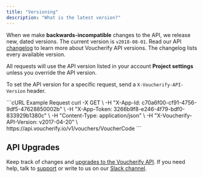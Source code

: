 ```yaml
---
title: "Versioning"
description: "What is the latest version?"
---
```


When we make **backwards-incompatible** changes to the API, we release new, dated versions. The current version is `v2018-08-01`. Read our API [changelog](/docs/api-version-upgrades) to learn more about Voucherify API versions. The changelog lists every available version.

All requests will use the API version listed in your account **Project settings** unless you override the API version.

To set the API version for a specific request, send a `X-Voucherify-API-Version` header.

<CodeGroup>
  ```cURL Example Request
  curl -X GET \
    -H "X-App-Id: c70a6f00-cf91-4756-9df5-47628850002b" \
    -H "X-App-Token: 3266b9f8-e246-4f79-bdf0-833929b1380c" \
    -H "Content-Type: application/json" \
    -H "X-Voucherify-API-Version: v2017-04-20" \
    https://api.voucherify.io/v1/vouchers/VoucherCode
  ```
</CodeGroup>

## API Upgrades

Keep track of changes and [upgrades to the Voucherify API](/docs/api-version-upgrades). If you need help, talk to [support](https://www.voucherify.io/contact-support) or write to us on our [Slack channel](https://www.voucherify.io/community).
